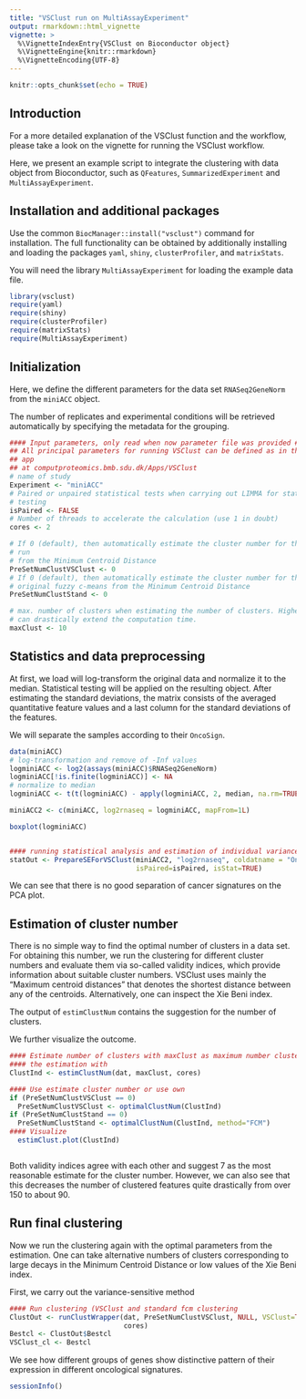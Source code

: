 ```yaml
---
title: "VSClust run on MultiAssayExperiment"
output: rmarkdown::html_vignette
vignette: >
  %\VignetteIndexEntry{VSClust on Bioconductor object}
  %\VignetteEngine{knitr::rmarkdown}
  %\VignetteEncoding{UTF-8}
---
```


```r
knitr::opts_chunk$set(echo = TRUE)
```

## Introduction

For a more detailed explanation of the VSClust function and the workflow, please
take a look on the vignette for running the VSClust workflow. 

Here, we present an example script to integrate the clustering with data object 
from Bioconductor, such as `QFeatures`, `SummarizedExperiment` and
`MultiAssayExperiment`. 

## Installation and additional packages

Use the common `BiocManager::install("vsclust")` command for installation. The 
full functionality can be obtained by additionally installing and loading the
packages `yaml`, `shiny`, `clusterProfiler`, and `matrixStats`.

You will need the library `MultiAssayExperiment` for loading the example data 
file.


```r
library(vsclust)
require(yaml)
require(shiny)
require(clusterProfiler)
require(matrixStats)
require(MultiAssayExperiment)
```

## Initialization

Here, we define the different parameters for the data set `RNASeq2GeneNorm` from
the `miniACC` object. 

The number of replicates and experimental conditions will be retrieved 
automatically by specifying the metadata for the grouping. 
```r
#### Input parameters, only read when now parameter file was provided #####
## All principal parameters for running VSClust can be defined as in the shiny 
## app 
## at computproteomics.bmb.sdu.dk/Apps/VSClust
# name of study
Experiment <- "miniACC" 
# Paired or unpaired statistical tests when carrying out LIMMA for statistical
# testing
isPaired <- FALSE
# Number of threads to accelerate the calculation (use 1 in doubt)
cores <- 2 

# If 0 (default), then automatically estimate the cluster number for the vsclust
# run 
# from the Minimum Centroid Distance
PreSetNumClustVSClust <- 0 
# If 0 (default), then automatically estimate the cluster number for the 
# original fuzzy c-means from the Minimum Centroid Distance
PreSetNumClustStand <- 0 

# max. number of clusters when estimating the number of clusters. Higher numbers 
# can drastically extend the computation time.
maxClust <- 10 
```

## Statistics and data preprocessing

At first, we load will log-transform the original data and normalize it to the 
median. Statistical testing will be applied on the resulting object. 
After estimating the standard deviations, the matrix consists of the averaged 
quantitative feature values and a last column for the standard deviations of the 
features.

We will separate the samples according to their `OncoSign`.

```r
data(miniACC)
# log-transformation and remove of -Inf values
logminiACC <- log2(assays(miniACC)$RNASeq2GeneNorm)
logminiACC[!is.finite(logminiACC)] <- NA
# normalize to median
logminiACC <- t(t(logminiACC) - apply(logminiACC, 2, median, na.rm=TRUE))

miniACC2 <- c(miniACC, log2rnaseq = logminiACC, mapFrom=1L)

boxplot(logminiACC)


#### running statistical analysis and estimation of individual variances
statOut <- PrepareSEForVSClust(miniACC2, "log2rnaseq", coldatname = "OncoSign", 
                               isPaired=isPaired, isStat=TRUE)

```

We can see that there is no good separation of cancer signatures on the PCA 
plot.

## Estimation of cluster number

There is no simple way to find the optimal number of clusters in a data set. For 
obtaining this number, we run the clustering for different cluster numbers and 
evaluate them via so-called validity indices, which provide information about 
suitable cluster numbers. VSClust uses mainly the "Maximum centroid distances" 
that denotes the shortest distance between any of the centroids. Alternatively, 
one can inspect the Xie Beni index.

The output of `estimClustNum` contains the suggestion for the number of 
clusters.

We further visualize the outcome.
```r

#### Estimate number of clusters with maxClust as maximum number clusters to run 
#### the estimation with
ClustInd <- estimClustNum(dat, maxClust, cores)

#### Use estimate cluster number or use own
if (PreSetNumClustVSClust == 0)
  PreSetNumClustVSClust <- optimalClustNum(ClustInd)
if (PreSetNumClustStand == 0)
  PreSetNumClustStand <- optimalClustNum(ClustInd, method="FCM")
#### Visualize
  estimClust.plot(ClustInd)



```
Both validity indices agree with each other and suggest 7 as the most reasonable
estimate for the cluster number. However, we can also see that this decreases 
the number of clustered features quite drastically from over 150 to about 90.


## Run final clustering

Now we run the clustering again with the optimal parameters from the estimation.
One can 
take alternative numbers of clusters corresponding to large decays in the 
Minimum Centroid Distance or low values of the Xie Beni
index.

First, we carry out the variance-sensitive method

``` r


#### Run clustering (VSClust and standard fcm clustering
ClustOut <- runClustWrapper(dat, PreSetNumClustVSClust, NULL, VSClust=TRUE, 
                            cores)
Bestcl <- ClustOut$Bestcl
VSClust_cl <- Bestcl

```

We see how different groups of genes show distinctive pattern of their 
expression in different oncological signatures. 


```r
sessionInfo()
```

